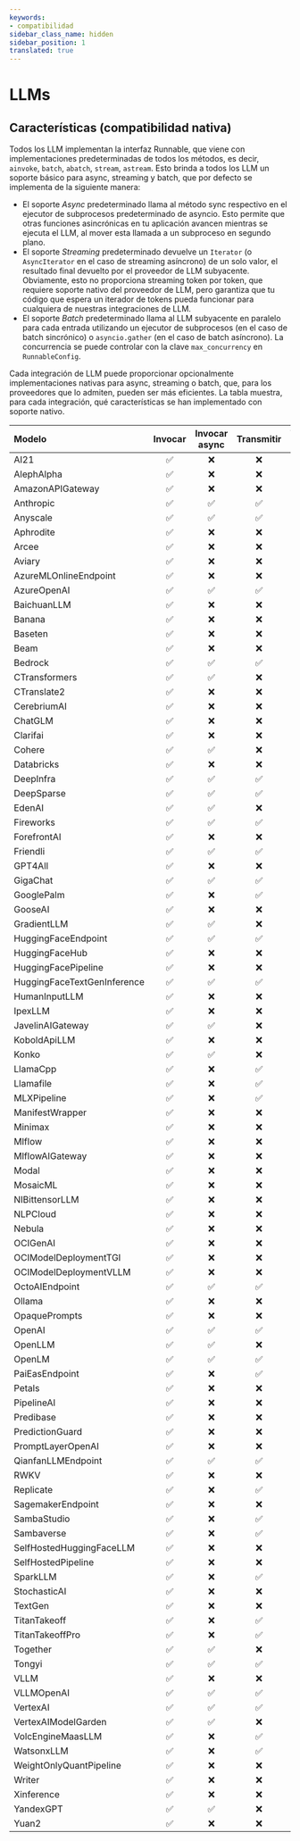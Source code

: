 ```yaml
---
keywords:
- compatibilidad
sidebar_class_name: hidden
sidebar_position: 1
translated: true
---
```


# LLMs

## Características (compatibilidad nativa)

Todos los LLM implementan la interfaz Runnable, que viene con implementaciones predeterminadas de todos los métodos, es decir, `ainvoke`, `batch`, `abatch`, `stream`, `astream`. Esto brinda a todos los LLM un soporte básico para async, streaming y batch, que por defecto se implementa de la siguiente manera:
- El soporte *Async* predeterminado llama al método sync respectivo en el ejecutor de subprocesos predeterminado de asyncio. Esto permite que otras funciones asincrónicas en tu aplicación avancen mientras se ejecuta el LLM, al mover esta llamada a un subproceso en segundo plano.
- El soporte *Streaming* predeterminado devuelve un `Iterator` (o `AsyncIterator` en el caso de streaming asíncrono) de un solo valor, el resultado final devuelto por el proveedor de LLM subyacente. Obviamente, esto no proporciona streaming token por token, que requiere soporte nativo del proveedor de LLM, pero garantiza que tu código que espera un iterador de tokens pueda funcionar para cualquiera de nuestras integraciones de LLM.
- El soporte *Batch* predeterminado llama al LLM subyacente en paralelo para cada entrada utilizando un ejecutor de subprocesos (en el caso de batch sincrónico) o `asyncio.gather` (en el caso de batch asíncrono). La concurrencia se puede controlar con la clave `max_concurrency` en `RunnableConfig`.

Cada integración de LLM puede proporcionar opcionalmente implementaciones nativas para async, streaming o batch, que, para los proveedores que lo admiten, pueden ser más eficientes. La tabla muestra, para cada integración, qué características se han implementado con soporte nativo.

Modelo|Invocar|Invocar async|Transmitir|Transmitir async|Batch|Batch async
:-|:-:|:-:|:-:|:-:|:-:|:-:
AI21|✅|❌|❌|❌|❌|❌
AlephAlpha|✅|❌|❌|❌|❌|❌
AmazonAPIGateway|✅|❌|❌|❌|❌|❌
Anthropic|✅|✅|✅|✅|❌|❌
Anyscale|✅|✅|✅|✅|✅|✅
Aphrodite|✅|❌|❌|❌|✅|❌
Arcee|✅|❌|❌|❌|❌|❌
Aviary|✅|❌|❌|❌|❌|❌
AzureMLOnlineEndpoint|✅|❌|❌|❌|✅|❌
AzureOpenAI|✅|✅|✅|✅|✅|✅
BaichuanLLM|✅|❌|❌|❌|❌|❌
Banana|✅|❌|❌|❌|❌|❌
Baseten|✅|❌|❌|❌|❌|❌
Beam|✅|❌|❌|❌|❌|❌
Bedrock|✅|✅|✅|✅|❌|❌
CTransformers|✅|✅|❌|❌|❌|❌
CTranslate2|✅|❌|❌|❌|✅|❌
CerebriumAI|✅|❌|❌|❌|❌|❌
ChatGLM|✅|❌|❌|❌|❌|❌
Clarifai|✅|❌|❌|❌|❌|❌
Cohere|✅|✅|❌|❌|❌|❌
Databricks|✅|❌|❌|❌|❌|❌
DeepInfra|✅|✅|✅|✅|❌|❌
DeepSparse|✅|✅|✅|✅|❌|❌
EdenAI|✅|✅|❌|❌|❌|❌
Fireworks|✅|✅|✅|✅|✅|✅
ForefrontAI|✅|❌|❌|❌|❌|❌
Friendli|✅|✅|✅|✅|❌|❌
GPT4All|✅|❌|❌|❌|❌|❌
GigaChat|✅|✅|✅|✅|✅|✅
GooglePalm|✅|❌|✅|❌|✅|❌
GooseAI|✅|❌|❌|❌|❌|❌
GradientLLM|✅|✅|❌|❌|✅|✅
HuggingFaceEndpoint|✅|✅|✅|✅|❌|❌
HuggingFaceHub|✅|❌|❌|❌|❌|❌
HuggingFacePipeline|✅|❌|❌|❌|✅|❌
HuggingFaceTextGenInference|✅|✅|✅|✅|❌|❌
HumanInputLLM|✅|❌|❌|❌|❌|❌
IpexLLM|✅|❌|❌|❌|❌|❌
JavelinAIGateway|✅|✅|❌|❌|❌|❌
KoboldApiLLM|✅|❌|❌|❌|❌|❌
Konko|✅|✅|❌|❌|❌|❌
LlamaCpp|✅|❌|✅|❌|❌|❌
Llamafile|✅|❌|✅|❌|❌|❌
MLXPipeline|✅|❌|✅|❌|❌|❌
ManifestWrapper|✅|❌|❌|❌|❌|❌
Minimax|✅|❌|❌|❌|❌|❌
Mlflow|✅|❌|❌|❌|❌|❌
MlflowAIGateway|✅|❌|❌|❌|❌|❌
Modal|✅|❌|❌|❌|❌|❌
MosaicML|✅|❌|❌|❌|❌|❌
NIBittensorLLM|✅|❌|❌|❌|❌|❌
NLPCloud|✅|❌|❌|❌|❌|❌
Nebula|✅|❌|❌|❌|❌|❌
OCIGenAI|✅|❌|❌|❌|❌|❌
OCIModelDeploymentTGI|✅|❌|❌|❌|❌|❌
OCIModelDeploymentVLLM|✅|❌|❌|❌|❌|❌
OctoAIEndpoint|✅|✅|✅|✅|✅|✅
Ollama|✅|❌|❌|❌|❌|❌
OpaquePrompts|✅|❌|❌|❌|❌|❌
OpenAI|✅|✅|✅|✅|✅|✅
OpenLLM|✅|✅|❌|❌|❌|❌
OpenLM|✅|✅|✅|✅|✅|✅
PaiEasEndpoint|✅|❌|✅|❌|❌|❌
Petals|✅|❌|❌|❌|❌|❌
PipelineAI|✅|❌|❌|❌|❌|❌
Predibase|✅|❌|❌|❌|❌|❌
PredictionGuard|✅|❌|❌|❌|❌|❌
PromptLayerOpenAI|✅|❌|❌|❌|❌|❌
QianfanLLMEndpoint|✅|✅|✅|✅|❌|❌
RWKV|✅|❌|❌|❌|❌|❌
Replicate|✅|❌|✅|❌|❌|❌
SagemakerEndpoint|✅|❌|❌|❌|❌|❌
SambaStudio|✅|❌|✅|❌|❌|❌
Sambaverse|✅|❌|✅|❌|❌|❌
SelfHostedHuggingFaceLLM|✅|❌|❌|❌|❌|❌
SelfHostedPipeline|✅|❌|❌|❌|❌|❌
SparkLLM|✅|❌|✅|❌|❌|❌
StochasticAI|✅|❌|❌|❌|❌|❌
TextGen|✅|❌|❌|❌|❌|❌
TitanTakeoff|✅|❌|✅|❌|❌|❌
TitanTakeoffPro|✅|❌|✅|❌|❌|❌
Together|✅|✅|❌|❌|❌|❌
Tongyi|✅|✅|✅|✅|✅|✅
VLLM|✅|❌|❌|❌|✅|❌
VLLMOpenAI|✅|✅|✅|✅|✅|✅
VertexAI|✅|✅|✅|❌|✅|✅
VertexAIModelGarden|✅|✅|❌|❌|✅|✅
VolcEngineMaasLLM|✅|❌|✅|❌|❌|❌
WatsonxLLM|✅|❌|✅|❌|✅|❌
WeightOnlyQuantPipeline|✅|❌|❌|❌|❌|❌
Writer|✅|❌|❌|❌|❌|❌
Xinference|✅|❌|❌|❌|❌|❌
YandexGPT|✅|✅|❌|❌|❌|❌
Yuan2|✅|❌|❌|❌|❌|❌
